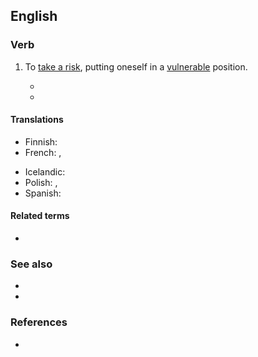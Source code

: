 ==English==

===Verb===
{{en-verb|stick<,,stuck> one's neck out}}

# {{lb|en|idiomatic}} To [[take a risk]], putting oneself in a [[vulnerable]] position.
#* {{RQ:Wodehouse Jeeves in the Offing|chapter=XVI|passage=Uncle Tom's study was a place I seldom entered during my visits to Brinkley Court, because when I did go there he always grabbed me and started to talk about old silver, whereas if he caught me in the open he often touched on other topics, and the way I looked at it was that there was no sense in '''sticking one's neck out'''. It was more than a year since I had been inside this sanctum [...]}}
#* {{quote-journal|en|date=2021 January 27|author=Christian Wolmar|title=Investment, not cuts, is how to generate a big 'return to rail'|journal=RAIL|issue=923|page=47|text=And unfortunately, while Secretary of State for Transport Grant Shapps (one of the few half-competent ministers in the Cabinet) is clever enough to understand this, he does not really care enough to '''stick his neck out''', given that he is very likely to be heading off for a bigger job in the inevitable Cabinet reshuffle once the virus is under control.}}

====Translations====
{{trans-top|putting oneself in a vulnerable position}}
* Finnish: {{t|fi|[[vaarantaa]] [[itsensä]]}}
* French: {{t+|fr|se mouiller}}, {{t+|fr|mouiller sa chemise}}
{{trans-mid}}
* Icelandic: {{t|is|gefa höggstað á sér}}
* Polish: {{t|pl|nadstawiać karku|impf}}, {{t|pl|nadstawić karku|pf}}
* Spanish: {{t+|es|mojarse}}
{{trans-bottom}}

====Related terms====
* {{l|en|wind one's neck in}}

===See also===
* {{l|en|lead with one's chin}}
* {{l|en|out on a limb}}

===References===
* {{R:Lexico}}